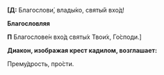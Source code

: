 **[Д:** Благослови́, влады́ко, святы́й вхо́д!

**Благословляя**

**П** Благослове́н вхо́д святы́х Твои́х, Го́споди.<R>]</R>

**Диакон, изображая крест кадилом, возглашает:**

Прему́дрость, про́сти.
